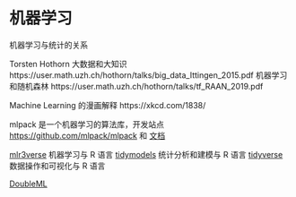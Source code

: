 # 机器学习 {#chap-machine-learning}


机器学习与统计的关系

Torsten Hothorn 大数据和大知识 https://user.math.uzh.ch/hothorn/talks/big_data_Ittingen_2015.pdf
机器学习和随机森林 https://user.math.uzh.ch/hothorn/talks/tf_RAAN_2019.pdf

Machine Learning 的漫画解释 https://xkcd.com/1838/

mlpack 是一个机器学习的算法库，开发站点 <https://github.com/mlpack/mlpack> 和 [文档](https://www.mlpack.org/doc/mlpack-3.4.2/r_documentation.html)

[mlr3verse](https://github.com/mlr-org/mlr3verse) 机器学习与 R 语言
[tidymodels](https://github.com/tidymodels/tidymodels) 统计分析和建模与 R 语言
[tidyverse](https://github.com/tidyverse/tidyverse) 数据操作和可视化与 R 语言

[DoubleML](https://github.com/DoubleML/doubleml-for-r/)


